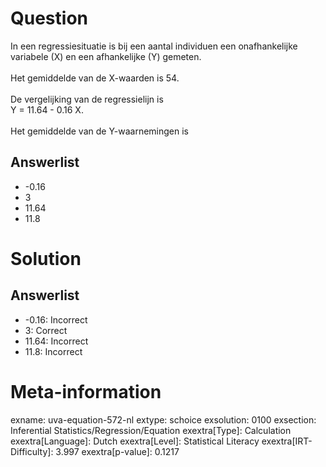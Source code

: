 Question
========

In een regressiesituatie is bij een aantal individuen een onafhankelijke
variabele (X) en een afhankelijke (Y) gemeten.\
\
Het gemiddelde van de X-waarden is 54.\
\
De vergelijking van de regressielijn is\
Y = 11.64 - 0.16 X.\
\
Het gemiddelde van de Y-waarnemingen is

Answerlist
----------

* -0.16
* 3
* 11.64
* 11.8

Solution
========

Answerlist
----------

* -0.16: Incorrect
* 3: Correct
* 11.64: Incorrect
* 11.8: Incorrect

Meta-information
================
exname: uva-equation-572-nl
extype: schoice
exsolution: 0100
exsection: Inferential Statistics/Regression/Equation
exextra[Type]: Calculation
exextra[Language]: Dutch
exextra[Level]: Statistical Literacy
exextra[IRT-Difficulty]: 3.997
exextra[p-value]: 0.1217
